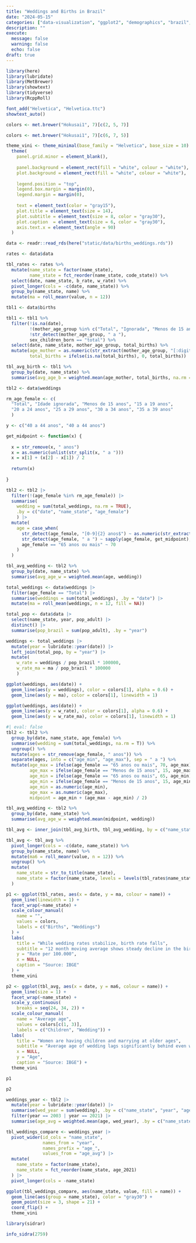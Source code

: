 ```yaml
---
title: "Weddings and Births in Brazil"
date: "2024-05-15"
categories: ["data-visualization", "ggplot2", "demographics", "brazil", "english"]
description: ""
execute: 
  message: false
  warning: false
  echo: false
draft: true  
---
```


```r
library(here)
library(lubridate)
library(MetBrewer)
library(showtext)
library(tidyverse)
library(RcppRoll)

font_add("Helvetica", "Helvetica.ttc")
showtext_auto()
```

```r
colors <- met.brewer("Hokusai1", 7)[c(2, 5, 7)]

colors <- met.brewer("Hokusai1", 7)[c(6, 7, 5)]

theme_vini <- theme_minimal(base_family = "Helvetica", base_size = 10) +
  theme(
    panel.grid.minor = element_blank(),
    
    panel.background = element_rect(fill = "white", colour = "white"),
    plot.background = element_rect(fill = "white", colour = "white"),
    
    legend.position = "top",
    legend.box.margin = margin(0),
    legend.margin = margin(0),
    
    text = element_text(color = "gray15"),
    plot.title = element_text(size = 14),
    plot.subtitle = element_text(size = 8, color = "gray30"),
    plot.caption  = element_text(size = 6, color = "gray30"),
    axis.text.x = element_text(angle = 90)
  )
```

```r
data <- readr::read_rds(here("static/data/births_weddings.rds"))

rates <- data$data

tbl_rates <- rates %>%
  mutate(name_state = factor(name_state),
         name_state = fct_reorder(name_state, code_state)) %>%
  select(date, name_state, b_rate, w_rate) %>%
  pivot_longer(cols = -c(date, name_state)) %>%
  group_by(name_state, name) %>%
  mutate(ma = roll_meanr(value, n = 12))
```

```r
tbl1 <- data$births

tbl1 <- tbl1 %>%
  filter(!is.na(date),
         !(mother_age_group %in% c("Total", "Ignorada", "Menos de 15 anos")),
         !str_detect(mother_age_group, " a "),
         sex_children_born == "total") %>%
  select(date, name_state, mother_age_group, total_births) %>%
  mutate(age_mother = as.numeric(str_extract(mother_age_group, "[:digit:]+")),
         total_births = ifelse(is.na(total_births), 0, total_births))

tbl_avg_birth <- tbl1 %>%
  group_by(date, name_state) %>%
  summarise(avg_age_b = weighted.mean(age_mother, total_births, na.rm = T))
```

```r
tbl2 <- data$weddings

rm_age_female <- c(
  "Total", "Idade ignorada", "Menos de 15 anos", "15 a 19 anos",
  "20 a 24 anos", "25 a 29 anos", "30 a 34 anos", "35 a 39 anos"
  )

y <- c("40 a 44 anos", "40 a 44 anos")

get_midpoint <- function(x) {
  
  x = str_remove(x, " anos")
  x = as.numeric(unlist(str_split(x, " a ")))
  x = x[1] + (x[2] - x[1]) / 2
  
  return(x)
  
}

tbl2 <- tbl2 |> 
  filter(!(age_female %in% rm_age_female)) |> 
  summarise(
    wedding = sum(total_weddings, na.rm = TRUE),
    .by = c("date", "name_state", "age_female")
    ) |> 
  mutate(
    age = case_when(
      str_detect(age_female, "[0-9]{2} anos$") ~ as.numeric(str_extract(age_female, "[0-9]{2}")),
      str_detect(age_female, " a ") ~ sapply(age_female, get_midpoint),
      age_female == "65 anos ou mais" ~ 70
    )
  )

tbl_avg_wedding <- tbl2 %>%
  group_by(date, name_state) %>%
  summarise(avg_age_w = weighted.mean(age, wedding))
```

```r
total_weddings <- data$weddings |> 
  filter(age_female == "Total") |> 
  summarise(weddings = sum(total_weddings), .by = "date") |> 
  mutate(ma = roll_mean(weddings, n = 12, fill = NA))

total_pop <- data$data |> 
  select(name_state, year, pop_adult) |> 
  distinct() |> 
  summarise(pop_brazil = sum(pop_adult), .by = "year")

weddings <- total_weddings |> 
  mutate(year = lubridate::year(date)) |> 
  left_join(total_pop, by = "year") |> 
  mutate(
    w_rate = weddings / pop_brazil * 100000,
    w_rate_ma = ma / pop_brazil * 100000
    )
```

```r
ggplot(weddings, aes(date)) +
  geom_line(aes(y = weddings), color = colors[1], alpha = 0.6) +
  geom_line(aes(y = ma), color = colors[1], linewidth = 1)

ggplot(weddings, aes(date)) +
  geom_line(aes(y = w_rate), color = colors[1], alpha = 0.6) +
  geom_line(aes(y = w_rate_ma), color = colors[1], linewidth = 1)
```

```r
#| eval: false
tbl2 <- tbl2 %>%
  group_by(date, name_state, age_female) %>%
  summarise(wedding = sum(total_weddings, na.rm = T)) %>%
  ungroup() %>%
  mutate(ages = str_remove(age_female, " anos")) %>%
  separate(ages, into = c("age_min", "age_max"), sep = " a ") %>%
  mutate(age_max = ifelse(age_female == "65 anos ou mais", 70, age_max),
         age_max = ifelse(age_female == "Menos de 15 anos", 15, age_max),
         age_min = ifelse(age_female == "65 anos ou mais", 65, age_min),
         age_min = ifelse(age_female == "Menos de 15 anos", 15, age_min),
         age_min = as.numeric(age_min),
         age_max = as.numeric(age_max),
         midpoint = age_min + (age_max - age_min) / 2)

tbl_avg_wedding <- tbl2 %>%
  group_by(date, name_state) %>%
  summarise(avg_age_w = weighted.mean(midpoint, wedding))
```

```r
tbl_avg <- inner_join(tbl_avg_birth, tbl_avg_wedding, by = c("name_state", "date"))

tbl_avg <- tbl_avg %>%
  pivot_longer(cols = -c(date, name_state)) %>%
  group_by(name_state, name) %>%
  mutate(ma6 = roll_meanr(value, n = 12)) %>%
  ungroup() %>%
  mutate(
    name_state = str_to_title(name_state),
    name_state = factor(name_state, levels = levels(tbl_rates$name_state))
  )
```

```r
p1 <- ggplot(tbl_rates, aes(x = date, y = ma, colour = name)) +
  geom_line(linewidth = 1) +
  facet_wrap(~name_state) +
  scale_colour_manual(
    name = "",
    values = colors,
    labels = c("Births", "Weddings")
  ) + 
  labs(
    title = "While wedding rates stabilize, birth rate falls",
    subtitle = "12 month moving average shows steady decline in the birth rate. Wedding rates stay roughly equal until the Covid-19 pandemic.",
    y = "Rate per 100.000",
    x = NULL,
    caption = "Source: IBGE"
  ) + 
  theme_vini
```

```r
p2 <- ggplot(tbl_avg, aes(x = date, y = ma6, colour = name)) +
  geom_line(size = 1) +
  facet_wrap(~name_state) +
  scale_y_continuous(
    breaks = seq(24, 34, 2)) +
  scale_colour_manual(
    name = "Average age",
    values = colors[c(1, 3)],
    labels = c("Children", "Wedding")) +
  labs(
    title = "Women are having children and marrying at older ages",
    subtitle = "Average age of wedding lags significantly behind even when including weddings from formerly divorced or widowed.",
    x = NULL,
    y = "Age",
    caption = "Source: IBGE") +
  theme_vini
```

```r
p1
```

```r
p2
```

```r
weddings_year <- tbl2 |> 
  mutate(year = lubridate::year(date)) |> 
  summarise(wed_year = sum(wedding), .by = c("name_state", "year", "age")) |> 
  filter(year == 2003 | year == 2021) |> 
  summarise(age_avg = weighted.mean(age, wed_year), .by = c("name_state", "year"))

tbl_weddings_compare <- weddings_year |> 
  pivot_wider(id_cols = "name_state",
              names_from = "year",
              names_prefix = "age_",
              values_from = "age_avg") |> 
  mutate(
    name_state = factor(name_state),
    name_state = fct_reorder(name_state, age_2021)
  ) |> 
  pivot_longer(cols = -name_state)
```

```r
ggplot(tbl_weddings_compare, aes(name_state, value, fill = name)) +
  geom_line(aes(group = name_state), color = "gray30") +
  geom_point(size = 3, shape = 21) +
  coord_flip() +
  theme_vini
```

```r
library(sidrar)

info_sidra(2759)
```
